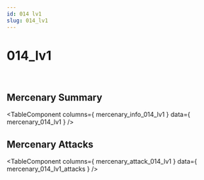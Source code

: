 ```yaml
---
id: 014 lv1
slug: 014_lv1
---
```



# 014_lv1

<div style = {{ display: "flex" }}>
    <Image img={require('@site/static/img/mercenaries/illust/thum_char_view_n_014.jpg')}/>
    <Image img={require('@site/static/img/mercenaries/illust/thum_char_view_o_014.jpg')}/>
</div>

## Mercenary Summary

<TableComponent
  columns={ mercenary_info_014_lv1 }
  data={ mercenary_014_lv1 }
/>

## Mercenary Attacks

<TableComponent
  columns={ mercenary_attack_014_lv1 }
  data={ mercenary_014_lv1_attacks }
/>
